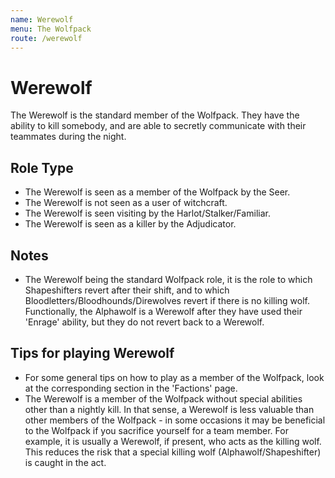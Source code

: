 ```yaml
---
name: Werewolf
menu: The Wolfpack
route: /werewolf
---
```


# Werewolf

The Werewolf is the standard member of the Wolfpack. They have the
ability to kill somebody, and are able to secretly communicate with
their teammates during the night.

## Role Type

  - The Werewolf is seen as a member of the Wolfpack by the Seer.
  - The Werewolf is not seen as a user of witchcraft.
  - The Werewolf is seen visiting by the Harlot/Stalker/Familiar.
  - The Werewolf is seen as a killer by the Adjudicator.

## Notes

  - The Werewolf being the standard Wolfpack role, it is the role to
    which Shapeshifters revert after their shift, and to which
    Bloodletters/Bloodhounds/Direwolves revert if there is no killing
    wolf. Functionally, the Alphawolf is a Werewolf after they have used
    their 'Enrage' ability, but they do not revert back to a Werewolf.

## Tips for playing Werewolf

  - For some general tips on how to play as a member of the Wolfpack,
    look at the corresponding section in the 'Factions' page.
  - The Werewolf is a member of the Wolfpack without special abilities
    other than a nightly kill. In that sense, a Werewolf is less
    valuable than other members of the Wolfpack - in some occasions it
    may be beneficial to the Wolfpack if you sacrifice yourself for a
    team member. For example, it is usually a Werewolf, if present, who
    acts as the killing wolf. This reduces the risk that a special
    killing wolf (Alphawolf/Shapeshifter) is caught in the act.
